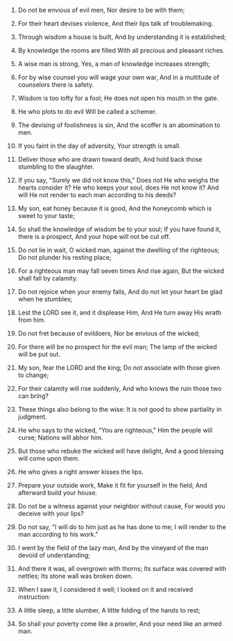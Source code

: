 
1. Do not be envious of evil men, Nor desire to be with them;

2. For their heart devises violence, And their lips talk of troublemaking.

3. Through wisdom a house is built, And by understanding it is established;

4. By knowledge the rooms are filled With all precious and pleasant riches.

5. A wise man is strong, Yes, a man of knowledge increases strength;

6. For by wise counsel you will wage your own war, And in a multitude of counselors there is safety.

7. Wisdom is too lofty for a fool; He does not open his mouth in the gate.

8. He who plots to do evil Will be called a schemer.

9. The devising of foolishness is sin, And the scoffer is an abomination to men.

10. If you faint in the day of adversity, Your strength is small.

11. Deliver those who are drawn toward death, And hold back those stumbling to the slaughter.

12. If you say, "Surely we did not know this," Does not He who weighs the hearts consider it? He who keeps your soul, does He not know it? And will He not render to each man according to his deeds?

13. My son, eat honey because it is good, And the honeycomb which is sweet to your taste;

14. So shall the knowledge of wisdom be to your soul; If you have found it, there is a prospect, And your hope will not be cut off.

15. Do not lie in wait, O wicked man, against the dwelling of the righteous; Do not plunder his resting place;

16. For a righteous man may fall seven times And rise again, But the wicked shall fall by calamity.

17. Do not rejoice when your enemy falls, And do not let your heart be glad when he stumbles;

18. Lest the LORD see it, and it displease Him, And He turn away His wrath from him.

19. Do not fret because of evildoers, Nor be envious of the wicked;

20. For there will be no prospect for the evil man; The lamp of the wicked will be put out.

21. My son, fear the LORD and the king; Do not associate with those given to change;

22. For their calamity will rise suddenly, And who knows the ruin those two can bring?

23. These things also belong to the wise: It is not good to show partiality in judgment.

24. He who says to the wicked, "You are righteous," Him the people will curse; Nations will abhor him.

25. But those who rebuke the wicked will have delight, And a good blessing will come upon them.

26. He who gives a right answer kisses the lips.

27. Prepare your outside work, Make it fit for yourself in the field; And afterward build your house.

28. Do not be a witness against your neighbor without cause, For would you deceive with your lips?

29. Do not say, "I will do to him just as he has done to me; I will render to the man according to his work."

30. I went by the field of the lazy man, And by the vineyard of the man devoid of understanding;

31. And there it was, all overgrown with thorns; Its surface was covered with nettles; Its stone wall was broken down.

32. When I saw it, I considered it well; I looked on it and received instruction:

33. A little sleep, a little slumber, A little folding of the hands to rest;

34. So shall your poverty come like a prowler, And your need like an armed man.


